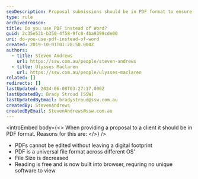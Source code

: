 ```yaml
---
seoDescription: Proposal submissions should be in PDF format to ensure security and universality across different operating systems.
type: rule
archivedreason:
title: Do you use PDF instead of Word?
guid: 2c35e53b-b350-4f58-9fc0-4ba9399cde00
uri: do-you-use-pdf-instead-of-word
created: 2019-10-01T01:28:50.000Z
authors:
  - title: Steven Andrews
    url: https://ssw.com.au/people/steven-andrews
  - title: Ulysses Maclaren
    url: https://ssw.com.au/people/ulysses-maclaren
related: []
redirects: []
lastUpdated: 2024-06-08T03:27:17.000Z
lastUpdatedBy: Brady Stroud [SSW]
lastUpdatedByEmail: bradystroud@ssw.com.au
createdBy: StevenAndrews
createdByEmail: StevenAndrews@ssw.com.au
---
```


<introEmbed
  body={<>
When providing a proposal to a client it should be in PDF format. Reasons for this are:
  </>}
/>
- PDFs cannot be edited without leaving a digital footprint
- PDF is a universal file format across different OS'
- File Size is decreased
- Reading is free and is now built into browser, requring no unique software to view

